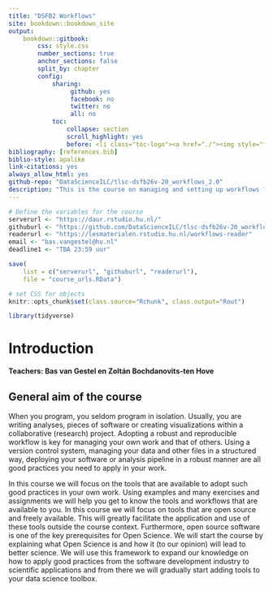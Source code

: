 ```yaml
--- 
title: "DSFB2 Workflows" 
site: bookdown::bookdown_site
output: 
    bookdown::gitbook:
        css: style.css
        number_sections: true
        anchor_sections: false
        split_by: chapter
        config:
            sharing:
                 github: yes
                 facebook: no
                 twitter: no
                 all: no
            toc:
                collapse: section
                scroll_highlight: yes
                before: <li class="toc-logo"><a href="./"><img style="float:left;" src="images/voorbeeldlogo2.png"></a> <h2 class=".paddingtitel ">Workflows </h2></li>
bibliography: [references.bib]
biblio-style: apalike
link-citations: yes
always_allow_html: yes
github-repo: "DataScienceILC/tlsc-dsfb26v-20_workflows_2.0"
description: "This is the course on managing and setting up workflows for data science collaboration, building data analysis pipelines and reproducible research"
---
```


```r
# Define the variables for the course
serverurl <- "https://daur.rstudio.hu.nl/"
githuburl <- "https://github.com/DataScienceILC/tlsc-dsfb26v-20_workflows_2.0"
readerurl <- "https://lesmaterialen.rstudio.hu.nl/workflows-reader"
email <- "bas.vangestel@hu.nl"
deadline1 <- "TBA 23:59 uur"

save(
    list = c("serverurl", "githuburl", "readerurl"), 
    file = "course_urls.RData")
```

```r
# set CSS for objects
knitr::opts_chunk$set(class.source="Rchunk", class.output="Rout")
```

```r
library(tidyverse)
```

# Introduction {-}

**Teachers: Bas van Gestel en Zoltán Bochdanovits-ten Hove**

## General aim of the course

When you program, you seldom program in isolation. Usually, you are writing analyses, pieces of software or creating visualizations within a collaborative (research) project. Adopting a robust and reproducible workflow is key for managing your own work and that of others. Using a version control system, managing your data and other files in a structured way, deploying your software or analysis pipeline in a robust manner are all good practices you need to apply in your work.

In this course we will focus on the tools that are available to adopt such good practices in your own work. Using examples and many exercises and assignments we will help you get to know the tools and workflows that are available to you. In this course we will focus on tools that are open source and freely available. This will greatly facilitate the application and use of these tools outside the course context. Furthermore, open source software is one of the key prerequisites for Open Science. We will start the course by explaining what Open Science is and how it (to our opinion) will lead to better science. We will use this framework to expand our knowledge on how to apply good practices from the software development industry to scientific applications and from there we will gradually start adding tools to your data science toolbox. 
